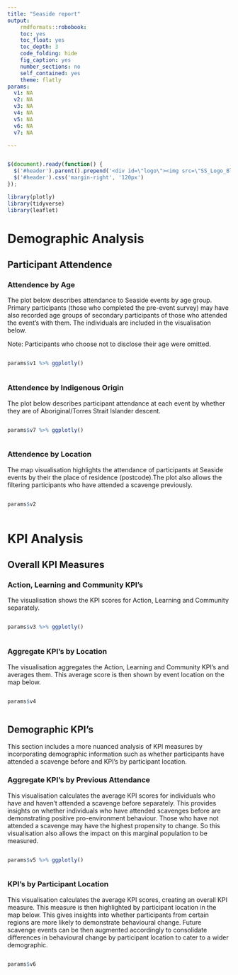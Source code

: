 ```yaml
---
title: "Seaside report"
output: 
    rmdformats::robobook:
    toc: yes
    toc_float: yes
    toc_depth: 3
    code_folding: hide
    fig_caption: yes
    number_sections: no
    self_contained: yes
    theme: flatly
params:
  v1: NA
  v2: NA
  v3: NA
  v4: NA
  v5: NA
  v6: NA
  v7: NA

---
```



```r

```


```{=html}
<style>
  .superbigimage{
      overflow-x:scroll;
      white-space: nowrap;
  }

  .superbigimage img{
     max-width: none;
  }


</style>
```


```js
$(document).ready(function() {
  $('#header').parent().prepend('<div id=\"logo\"><img src=\"SS_Logo_Blue.png\" style=\"position:absolute; top:0; right:0; padding:20px; height:120px\"></div>');
  $('#header').css('margin-right', '120px')
});
```

```r
library(plotly)
library(tidyverse)
library(leaflet)
```


# Demographic Analysis

## Participant Attendence

### Attendence by Age

The plot below describes attendance to Seaside events by age group. Primary participants (those who completed the pre-event survey) may have also recorded age groups of secondary participants of those who attended the event's with them. The individuals are included in the visualisation below.

Note: Participants who choose not to disclose their age were omitted.

::: {.superbigimage}
```r
params$v1 %>% ggplotly()
```
:::


### Attendence by Indigenous Origin 

The plot below describes participant attendance at each event by whether they are of Aboriginal/Torres Strait Islander descent.

::: {.superbigimage}
```r
params$v7 %>% ggplotly()
```
:::

### Attendence by Location

The map visualisation highlights the attendance of participants at Seaside events by their the place of residence (postcode).The plot also allows the filtering participants who have attended a scavenge previously.

::: {.superbigimage}
```r
params$v2 
```
:::


# KPI Analysis

<!-- The KPI values shown below in the visualisation are derived as follows: -->

<!-- Each individual is designated a value for each KPI. This is calculated with the formula: -->

<!-- $$\text{KPI} = \frac{\text{Targeted Responses (Learning KPI) + Targeted Responses(Action KPI) + Targeted Responses (Community KPI)}}{3 \times \text{Total Respondents}}$$ -->


## Overall KPI Measures

### Action, Learning and Community KPI's

The visualisation shows the KPI scores for Action, Learning and Community separately. 

::: {.superbigimage}
```r
params$v3 %>% ggplotly()
```
:::


### Aggregate KPI's by Location

The visualisation aggregates the Action, Learning and Community KPI's and averages them. This average score is then shown by event location on the map below.  

::: {.superbigimage}
```r
params$v4 
```
:::


## Demographic KPI's 

This section includes a more nuanced analysis of KPI measures by incorporating demographic information such as whether participants have attended a scavenge before and KPI's by participant location.

### Aggregate KPI's by Previous Attendance

This visualisation calculates the average KPI scores for individuals who have and haven't attended a scavenge before separately. This provides insights on whether individuals who have attended scavenges before are demonstrating positive pro-environment behaviour. Those who have not attended a scavenge may have the highest propensity to change. So this visualisation also allows the impact on this marginal population to be measured.

::: {.superbigimage}
```r
params$v5 %>% ggplotly()
```
:::


### KPI's by Participant Location

This visualisation calculates the average KPI scores, creating an overall KPI measure. This measure is then highlighted by participant location in the map below. This gives insights into whether participants from certain regions are more likely to demonstrate behavioural change. Future scavenge events can be then augmented accordingly to consolidate differences in behavioural change by participant location to cater to a wider demographic.

::: {.superbigimage}
```r
params$v6
```
:::
